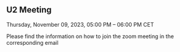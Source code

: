 ## U2 Meeting {.unnumbered}

Thursday, November 09, 2023, 05:00 PM -- 06:00 PM CET

Please find the information on how to join the zoom meeting in the corresponding email

